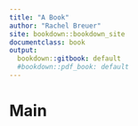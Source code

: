 ```yaml
---
title: "A Book"
author: "Rachel Breuer"
site: bookdown::bookdown_site
documentclass: book
output:
  bookdown::gitbook: default
  #bookdown::pdf_book: default
---
```


# Main 
